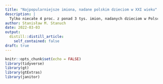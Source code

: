 ```yaml
---
title: "Najpopularniejsze imiona, nadane polskim dzieciom w XXI wieku"
description: |
  Tylko niecałe 4 proc. z ponad 3 tys. imion, nadanych dzieciom w Polsce jest naprawdę popularnych. Pozostałe 96 proc. to imiona popularne w pierwszej i drugiej połowie XX wieku, niezwykle rzadkie lub obce. Powoli znikają z przestrzeni publicznej imiona dziadków i często rodziców, czyli takie, które nadawane były dzieciom w pierwszej połowie XX wieku. Są jednak od tej reguły wyjątki.
author: Stanisław M. Stanuch
date: 2022-03-03
output:
  distill::distill_article:
    self_contained: false
draft: true
---
```



```r
knitr::opts_chunk$set(echo = FALSE)
library(tidyverse)
library(gt)
library(gtExtras)
library(janitor)
```

